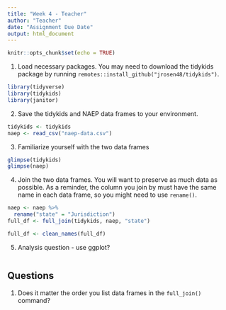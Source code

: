 ```yaml
---
title: "Week 4 - Teacher"
author: "Teacher"
date: "Assignment Due Date"
output: html_document
---
```


```r
knitr::opts_chunk$set(echo = TRUE)
```

1. Load necessary packages. You may need to download the tidykids package by running `remotes::install_github("jrosen48/tidykids")`.
```r
library(tidyverse)
library(tidykids)
library(janitor)
```

2. Save the tidykids and NAEP data frames to your environment.
```r
tidykids <- tidykids
naep <- read_csv("naep-data.csv")
```

3. Familiarize yourself with the two data frames
```r
glimpse(tidykids)
glimpse(naep)
```

4. Join the two data frames. You will want to preserve as much data as possible. As a reminder, the column you join by must have the same name in each data frame, so you might need to use `rename()`.
```r
naep <- naep %>% 
  rename("state" = "Jurisdiction")
full_df <- full_join(tidykids, naep, "state")

full_df <- clean_names(full_df)
```

5. Analysis question - use ggplot?

```r

```


## Questions
1. Does it matter the order you list data frames in the `full_join()` command?
